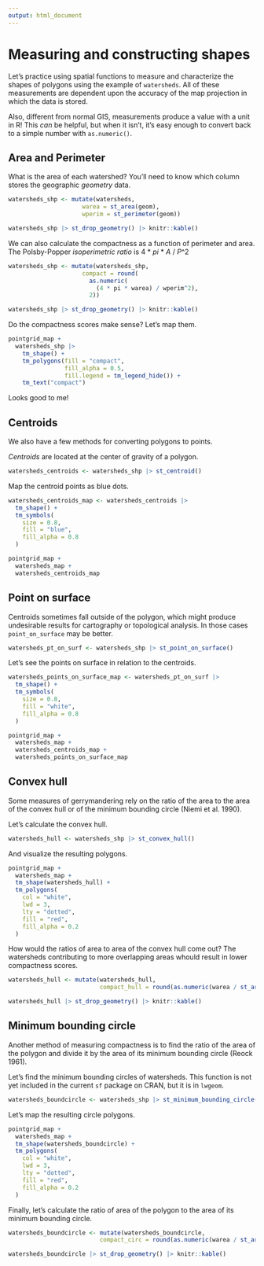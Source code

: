```yaml
---
output: html_document
---
```


# Measuring and constructing shapes

Let's practice using spatial functions to measure and characterize the shapes of polygons using the example of `watersheds`.
All of these measurements are dependent upon the accuracy of the map projection in which the data is stored.

Also, different from normal GIS, measurements produce a value with a unit in R! 
This *can* be helpful, but when it isn't, it's easy enough to convert back to a simple number with `as.numeric()`.

## Area and Perimeter

What is the area of each watershed?
You'll need to know which column stores the geographic *geometry* data. 

```r
watersheds_shp <- mutate(watersheds, 
                     warea = st_area(geom),
                     wperim = st_perimeter(geom))

watersheds_shp |> st_drop_geometry() |> knitr::kable()
```

We can also calculate the compactness as a function of perimeter and area.
The Polsby-Popper *isoperimetric ratio* is 4 * *pi* * *A* / *P*^2

```r
watersheds_shp <- mutate(watersheds_shp, 
                     compact = round(
                       as.numeric(
                         (4 * pi * warea) / wperim^2),
                       2))

watersheds_shp |> st_drop_geometry() |> knitr::kable()
```

Do the compactness scores make sense?
Let's map them.

```r
pointgrid_map +
  watersheds_shp |> 
    tm_shape() +
    tm_polygons(fill = "compact",
                fill_alpha = 0.5,
                fill.legend = tm_legend_hide()) +
    tm_text("compact")
```

Looks good to me!

## Centroids

We also have a few methods for converting polygons to points.

*Centroids* are located at the center of gravity of a polygon.

```r
watersheds_centroids <- watersheds_shp |> st_centroid()
```

Map the centroid points as blue dots.

```r
watersheds_centroids_map <- watersheds_centroids |> 
  tm_shape() +
  tm_symbols(
    size = 0.8,
    fill = "blue",
    fill_alpha = 0.8
  )

pointgrid_map +
  watersheds_map +
  watersheds_centroids_map
```

## Point on surface

Centroids sometimes fall outside of the polygon, which might produce undesirable results for cartography or topological analysis. In those cases `point_on_surface` may be better.

```r
watersheds_pt_on_surf <- watersheds_shp |> st_point_on_surface()
```

Let's see the points on surface in relation to the centroids.

```r
watersheds_points_on_surface_map <- watersheds_pt_on_surf |> 
  tm_shape() +
  tm_symbols(
    size = 0.8,
    fill = "white",
    fill_alpha = 0.8
  )

pointgrid_map +
  watersheds_map +
  watersheds_centroids_map +
  watersheds_points_on_surface_map
```

## Convex hull

Some measures of gerrymandering rely on the ratio of the area to the area of the convex hull or of the minimum bounding circle (Niemi et al. 1990).

Let's calculate the convex hull.

```r
watersheds_hull <- watersheds_shp |> st_convex_hull()
```

And visualize the resulting polygons.

```r
pointgrid_map +
  watersheds_map +
  tm_shape(watersheds_hull) +
  tm_polygons(
    col = "white",
    lwd = 3,
    lty = "dotted",
    fill = "red",
    fill_alpha = 0.2
  ) 
```

How would the ratios of area to area of the convex hull come out?
The watersheds contributing to more overlapping areas whould result in lower compactness scores.

```r
watersheds_hull <- mutate(watersheds_hull,
                          compact_hull = round(as.numeric(warea / st_area(geom)), 2))

watersheds_hull |> st_drop_geometry() |> knitr::kable()
```

## Minimum bounding circle

Another method of measuring compactness is to find the ratio of the area of the polygon and divide it by the area of its minimum bounding circle (Reock 1961).

Let's find the minimum bounding circles of watersheds.
This function is not yet included in the current `sf` package on CRAN, but it is in `lwgeom`.

```r
watersheds_boundcircle <- watersheds_shp |> st_minimum_bounding_circle()
```

Let's map the resulting circle polygons.

```r
pointgrid_map +
  watersheds_map +
  tm_shape(watersheds_boundcircle) +
  tm_polygons(
    col = "white",
    lwd = 3,
    lty = "dotted",
    fill = "red",
    fill_alpha = 0.2
  ) 
```

Finally, let's calculate the ratio of area of the polygon to the area of its minimum bounding circle.

```r
watersheds_boundcircle <- mutate(watersheds_boundcircle,
                          compact_circ = round(as.numeric(warea / st_area(geom)), 2))

watersheds_boundcircle |> st_drop_geometry() |> knitr::kable()
```





